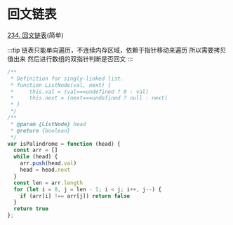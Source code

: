 # 回文链表

[234. 回文链表](https://leetcode.cn/problems/palindrome-linked-list/description/)(简单)

:::tip
链表只能单向遍历，不连续内存区域，依赖于指针移动来遍历
所以需要拷贝值出来
然后进行数组的双指针判断是否回文
:::


```js
/**
 * Definition for singly-linked list.
 * function ListNode(val, next) {
 *     this.val = (val===undefined ? 0 : val)
 *     this.next = (next===undefined ? null : next)
 * }
 */
/**
 * @param {ListNode} head
 * @return {boolean}
 */
var isPalindrome = function (head) {
  const arr = []
  while (head) {
    arr.push(head.val)
    head = head.next
  }
  const len = arr.length
  for (let i = 0, j = len - 1; i < j; i++, j--) {
    if (arr[i] !== arr[j]) return false
  }
  return true
};
```